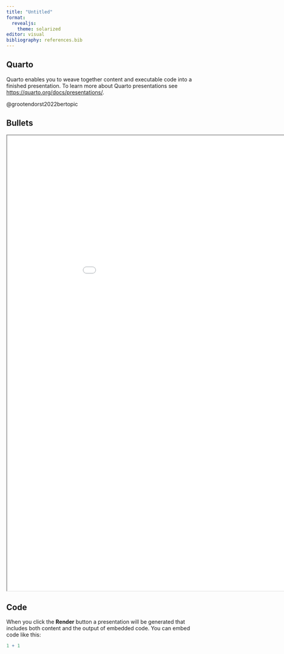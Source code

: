 ```yaml
---
title: "Untitled"
format:
  revealjs:
    theme: solarized
editor: visual
bibliography: references.bib
---
```


## Quarto

Quarto enables you to weave together content and executable code into a finished presentation. To learn more about Quarto presentations see <https://quarto.org/docs/presentations/>.

@grootendorst2022bertopic

## Bullets

```{=html}
<iframe width="1000" height="1200" src="topics_bge.html" title="Webpage example"></iframe>
```
## Code

When you click the **Render** button a presentation will be generated that includes both content and the output of embedded code. You can embed code like this:

```r
1 + 1
```
